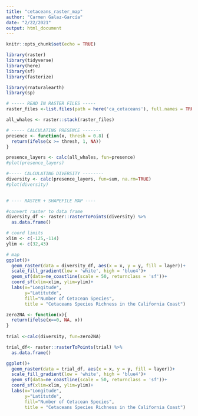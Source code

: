 ```yaml
---
title: "cetaceans_raster_map"
author: "Carmen Galaz-García"
date: "2/22/2021"
output: html_document
---
```


```r
knitr::opts_chunk$set(echo = TRUE)

library(raster)
library(tidyverse)
library(here)
library(sf)
library(fasterize)

library(rnaturalearth)
library(sp)
```


```r
# ----- READ IN RASTER FILES -----
raster_files <-list.files(path = here('ca_cetaceans'), full.names = TRUE)

all_whales <- raster::stack(raster_files)

```


```r
# ----- CALCULATING PRESENCE -------
presence <- function(x, thresh = 0.8) {
  return(ifelse(x >= thresh, 1, NA))
}

presence_layers <- calc(all_whales, fun=presence)
#plot(presence_layers)

#----- CALCULATING DIVERSITY --------
diversity <- calc(presence_layers, fun=sum, na.rm=TRUE)
#plot(diversity)
  
```



```r
# ---- RASTER + SHAPEFILE MAP ----

#convert raster to data frame
diversity_df <- raster::rasterToPoints(diversity) %>%
  as.data.frame()

# coord limits
xlim <- c(-125,-114)
ylim <- c(32,43) 

# map
ggplot()+
  geom_raster(data = diversity_df, aes(x = x, y = y, fill = layer))+  
  scale_fill_gradient(low = 'white', high = 'blue4')+
  geom_sf(data=ne_coastline(scale = 50, returnclass = 'sf'))+
  coord_sf(xlim=xlim, ylim=ylim)+
  labs(x="Longitude",
       y="Latitutde",
       fill="Number of Cetacean Species",
       title = "Cetaceans Species Richness in the California Coast")
```


```r
zero2NA <- function(x){
  return(ifelse(x==0, NA, x))
}
  
trial <-calc(diversity, fun=zero2NA)

trial_df<- raster::rasterToPoints(trial) %>%
  as.data.frame()

ggplot()+
  geom_raster(data = trial_df, aes(x = x, y = y, fill = layer))+  
  scale_fill_gradient(low = 'white', high = 'blue4')+
  geom_sf(data=ne_coastline(scale = 50, returnclass = 'sf'))+
  coord_sf(xlim=xlim, ylim=ylim)+
  labs(x="Longitude",
       y="Latitutde",
       fill="Number of Cetacean Species",
       title = "Cetaceans Species Richness in the California Coast")
```
